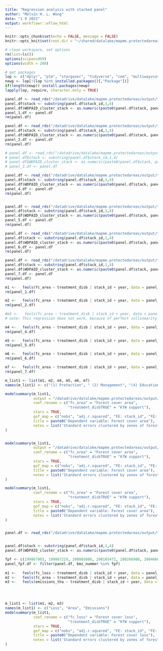 ```yaml
---
title: "Regression analysis with stacked panel"
author: "Melvin H. L. Wong"
date: "1 9 2022"
output: workflowr::wflow_html
---
```


```r
knitr::opts_chunk$set(echo = FALSE, message = FALSE)
knitr::opts_knit$set(root.dir = "~/shared/datalake/mapme.protectedareas")
```

```r
# clean workspace, set options
rm(list=ls())
options(scipen=999)
options(width = 200)

# get packages
lop <- c("dplyr", "plm", "stargazer", "tidyverse", "cem", "multiwayvcov", "modelsummary", "fixest", "kableExtra")
newp <- lop[!(lop %in% installed.packages()[,"Package"])]
if(length(newp)) install.packages(newp)
lapply(lop, require, character.only = TRUE)

```

```r
panel.df <- read_rds("/datadrive/datalake/mapme.protectedareas/output/tabular/regression_input/CEM/cem_matched_data_stacked_projects_iucn1.rds")
panel.df$stack <- substring(panel.df$stack_id,1,4)
panel.df$WDPAID_cluster_stack <- as.numeric(paste0(panel.df$stack, panel.df$NAME_0_num, panel.df$WDPAID)) 
panel_1.df <- panel.df
rm(panel.df)

panel.df <- read_rds("/datadrive/datalake/mapme.protectedareas/output/tabular/regression_input/CEM/cem_matched_data_stacked_projects_iucn2.rds")
panel.df$stack <- substring(panel.df$stack_id,1,4)
panel.df$WDPAID_cluster_stack <- as.numeric(paste0(panel.df$stack, panel.df$NAME_0_num, panel.df$WDPAID)) 
panel_2.df <- panel.df
rm(panel.df)

# panel.df <- read_rds("/datadrive/datalake/mapme.protectedareas/output/tabular/regression_input/CEM/cem_matched_data_stacked_projects_iucn3.rds")
# panel.df$stack <- substring(panel.df$stack_id,1,4)
# panel.df$WDPAID_cluster_stack <- as.numeric(paste0(panel.df$stack, panel.df$NAME_0_num, panel.df$WDPAID)) 
# panel_3.df <- panel.df

panel.df <- read_rds("/datadrive/datalake/mapme.protectedareas/output/tabular/regression_input/CEM/cem_matched_data_stacked_projects_iucn4.rds")
panel.df$stack <- substring(panel.df$stack_id,1,4)
panel.df$WDPAID_cluster_stack <- as.numeric(paste0(panel.df$stack, panel.df$NAME_0_num, panel.df$WDPAID)) 
panel_4.df <- panel.df
rm(panel.df)


panel.df <- read_rds("/datadrive/datalake/mapme.protectedareas/output/tabular/regression_input/CEM/cem_matched_data_stacked_projects_iucn5.rds")
panel.df$stack <- substring(panel.df$stack_id,1,4)
panel.df$WDPAID_cluster_stack <- as.numeric(paste0(panel.df$stack, panel.df$NAME_0_num, panel.df$WDPAID)) 
panel_5.df <- panel.df
rm(panel.df)

panel.df <- read_rds("/datadrive/datalake/mapme.protectedareas/output/tabular/regression_input/CEM/cem_matched_data_stacked_projects_iucn6.rds")
panel.df$stack <- substring(panel.df$stack_id,1,4)
panel.df$WDPAID_cluster_stack <- as.numeric(paste0(panel.df$stack, panel.df$NAME_0_num, panel.df$WDPAID)) 
panel_6.df <- panel.df
rm(panel.df)

panel.df <- read_rds("/datadrive/datalake/mapme.protectedareas/output/tabular/regression_input/CEM/cem_matched_data_stacked_projects_iucn7.rds")
panel.df$stack <- substring(panel.df$stack_id,1,4)
panel.df$WDPAID_cluster_stack <- as.numeric(paste0(panel.df$stack, panel.df$NAME_0_num, panel.df$WDPAID)) 
panel_7.df <- panel.df
rm(panel.df)

m1 <-   feols(fc_area ~ treatment_disb | stack_id + year, data = panel_1.df, weights = ~weights_cem, panel.id = ~stack_id+year, cluster = ~WDPAID_cluster_stack)
rm(panel_1.df)

m2 <-   feols(fc_area ~ treatment_disb | stack_id + year, data = panel_2.df, weights = ~weights_cem, panel.id = ~stack_id+year, cluster = ~WDPAID_cluster_stack)
rm(panel_2.df)

#m3 <-   feols(fc_area ~ treatment_disb | stack_id + year, data = panel_3.df, weights = ~weights_cem, panel.id = ~stack_id+year, cluster = ~WDPAID_cluster_stack)
# note: This regression does not work, because of perfect collinearity with FE. Too few data variation

m4 <-   feols(fc_area ~ treatment_disb | stack_id + year, data = panel_4.df, weights = ~weights_cem, panel.id = ~stack_id+year, cluster = ~WDPAID_cluster_stack)
rm(panel_4.df)

m5 <-   feols(fc_area ~ treatment_disb | stack_id + year, data = panel_5.df, weights = ~weights_cem, panel.id = ~stack_id+year, cluster = ~WDPAID_cluster_stack)
rm(panel_5.df)

m6 <-   feols(fc_area ~ treatment_disb | stack_id + year, data = panel_6.df, weights = ~weights_cem, panel.id = ~stack_id+year, cluster = ~WDPAID_cluster_stack)
rm(panel_6.df)

m7 <-   feols(fc_area ~ treatment_disb | stack_id + year, data = panel_7.df, weights = ~weights_cem, panel.id = ~stack_id+year, cluster = ~WDPAID_cluster_stack)
rm(panel_7.df)

m_list1 <- list(m1, m2, m4, m5, m6, m7)
names(m_list1) <- c("(1) Protection", " (2) Management", "(4) Education", "(5) Law/Policy", "(6) Livelihood", "(7) Capacity")

modelsummary(m_list1,
             output = "/datadrive/datalake/mapme.protectedareas/output/tabular/regression_output/tn_projects/table_tn_iucn.tex",
             coef_rename = c("fc_area" = "Forest cover area", 
                             "treatment_disbTRUE" = "KfW support"),
             stars = TRUE,
             gof_map = c("nobs", "adj.r.squared", "FE: stack_id", "FE: year"),
             title = paste0("Dependent variable: Forest cover area"),
             notes = list('Standard errors clustered by zones of forest protected areas (WDPA).')
)


modelsummary(m_list1,
             output = "/datadrive/datalake/mapme.protectedareas/output/tabular/regression_output/tn_projects/table_tn_iucn.html",
             coef_rename = c("fc_area" = "Forest cover area", 
                             "treatment_disbTRUE" = "KfW support"),
             stars = TRUE,
             gof_map = c("nobs", "adj.r.squared", "FE: stack_id", "FE: year"),
             title = paste0("Dependent variable: Forest cover area"),
             notes = list('Standard errors clustered by zones of forest protected areas (WDPA).')
)

modelsummary(m_list1,
             coef_rename = c("fc_area" = "Forest cover area", 
                             "treatment_disbTRUE" = "KfW support"),
             stars = TRUE,
             gof_map = c("nobs", "adj.r.squared", "FE: stack_id", "FE: year"),
             title = paste0("Dependent variable: Forest cover area"),
             notes = list('Standard errors clustered by zones of forest protected areas (WDPA).')
)



```

```r
panel.df <- read_rds("/datadrive/datalake/mapme.protectedareas/output/tabular/regression_input/CEM/cem_matched_data_stacked_projects_all.rds")


panel.df$stack <- substring(panel.df$stack_id,1,4)
panel.df$WDPAID_cluster_stack <- as.numeric(paste0(panel.df$stack, panel.df$NAME_0_num, panel.df$WDPAID)) 

fpf <- c(199867003, 199867219, 200065086, 200165472, 200266908, 200466094, 200466458, 200865444, 200866285, 200866657, 201065143, 201166156, 201167063, 201265685, 201367127,201567957, 201768464, 209810094, 209810854, 209810961)
panel_fpf.df <- filter(panel.df, bmz_nummer %in% fpf) 
  
m1 <-   feols(fc_loss ~ treatment_disb | stack_id + year, data = panel_fpf.df, weights = panel_fpf.df$weights_cem, panel.id = ~stack_id+year, cluster = ~WDPAID_cluster_stack)
m2 <-   feols(fc_area ~ treatment_disb | stack_id + year, data = panel_fpf.df, weights = panel_fpf.df$weights_cem, panel.id = ~stack_id+year, cluster = ~WDPAID_cluster_stack)
m3 <-   feols(emissions_tha ~ treatment_disb | stack_id + year, data = panel_fpf.df, weights = panel_fpf.df$weights_cem, panel.id = ~stack_id+year, cluster = ~WDPAID_cluster_stack)




m_list1 <- list(m1, m2, m3)
names(m_list1) <- c("Loss", "Area", "Emissions")
modelsummary(m_list1,
             coef_rename = c("fc_loss" = "Forest cover loss", 
                             "treatment_disbTRUE" = "KfW support"),
             stars = TRUE,
             gof_map = c("nobs", "adj.r.squared", "FE: stack_id", "FE: year"),
             title = paste0("Dependent variable: Forest cover loss"),
             notes = list('Standard errors clustered by zones of forest protected areas (WDPA).')
)
```

